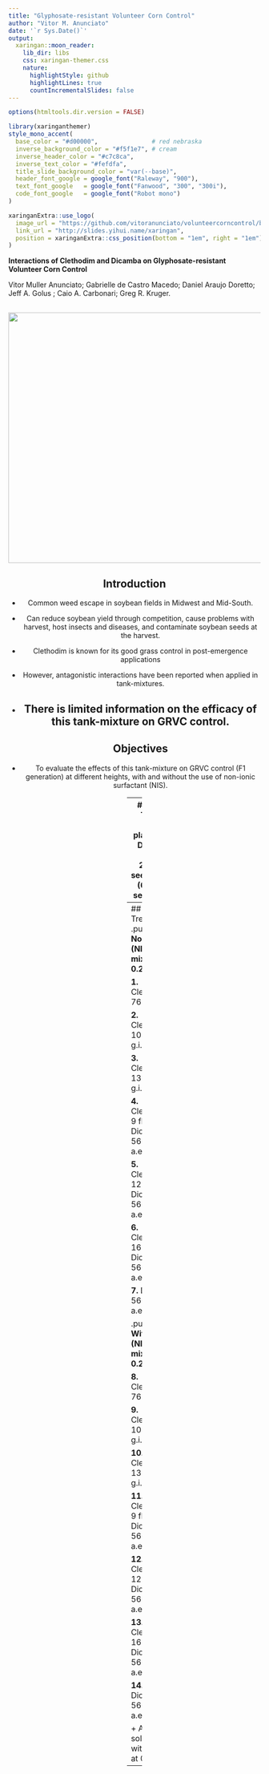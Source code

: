 ```yaml
---
title: "Glyphosate-resistant Volunteer Corn Control"
author: "Vitor M. Anunciato"
date: '`r Sys.Date()`'
output:
  xaringan::moon_reader:
    lib_dir: libs
    css: xaringan-themer.css
    nature:
      highlightStyle: github
      highlightLines: true
      countIncrementalSlides: false
---
```


```r
options(htmltools.dir.version = FALSE)
```

```r
library(xaringanthemer)
style_mono_accent(
  base_color = "#d00000",               # red nebraska
  inverse_background_color = "#f5f1e7", # cream
  inverse_header_color = "#c7c8ca",     
  inverse_text_color = "#fefdfa",       
  title_slide_background_color = "var(--base)",
  header_font_google = google_font("Raleway", "900"),
  text_font_google   = google_font("Fanwood", "300", "300i"),
  code_font_google   = google_font("Robot mono")
)
```

```r
xaringanExtra::use_logo(
  image_url = "https://github.com/vitoranunciato/volunteercorncontrol/blob/main/docs/imagens/patlablogo.png?raw=true",
  link_url = "http://slides.yihui.name/xaringan",
  position = xaringanExtra::css_position(bottom = "1em", right = "1em")
)
```

**Interactions of Clethodim and Dicamba on Glyphosate-resistant Volunteer Corn Control**

Vitor Muller Anunciato; Gabrielle de Castro Macedo; Daniel Araujo Doretto; Jeff A. Golus ; Caio A. Carbonari; Greg R. Kruger.

<div align="center">
<img src="https://github.com/vitoranunciato/volunteercorncontrol/blob/main/docs/imagens/symptoms%20(15).jpg?raw=true" width=650 height= 500>
---
## Introduction

+ Common weed escape in soybean fields in Midwest and Mid-South.

+ Can reduce soybean yield through competition, cause problems with harvest,
host insects and diseases, and contaminate soybean seeds at the harvest.

+ Clethodim is known for its good grass control in post-emergence applications

+ However, antagonistic interactions have been reported when applied in tank-mixtures.

+ There is limited information on the efficacy of this tank-mixture on GRVC control.
---
## Objectives
+ To evaluate the effects of this tank-mixture on GRVC control (F1 generation)
at different heights, with and without the use of non-ionic surfactant (NIS).

---
## Field Trial
+ Field planted at Dryland Farm. 25,000 seeds/acre (62,500 seeds/ha)

+ Plants heights: 12 in (30 cm), 24 in (60 cm) and 36 in (90 cm)

+ Split in plots with 10 x 30 ft each (3 x 10 m)

+ TTI 11002. 15 GPA (140 L/ha), 40 psi (276 KPa), 3.9 mph (6.3 km/h)

---
## Treatments
.pull-left[
**No R11 (NIS) in mixture 0.25% v/v**

**1.** Clethodim 76 g.i.a./ha

**2.** Clethodim 102 g.i.a./ha

**3.** Clethodim  136 g.i.a./ha

**4.** Clethodim 9 fl oz/a + Dicamba 560 g a.e./ha

**5.** Clethodim 12 fl oz/a + Dicamba 560 g a.e./ha

**6.** Clethodim 16 fl oz/a + Dicamba 560 g a.e./ha

**7.** Dicamba 560 g a.e./ha]

.pull-right[
**With R11 (NIS) in mixture 0.25% v/v**

**8.** Clethodim 76 g.i.a./ha

**9.** Clethodim 102 g.i.a./ha

**10.** Clethodim  136 g.i.a./ha

**11.** Clethodim 9 fl oz/a + Dicamba 560 g a.e./ha

**12.** Clethodim 12 fl oz/a + Dicamba 560 g a.e./ha

**13.** Clethodim 16 fl oz/a + Dicamba 560 g a.e./ha

**14.** Dicamba 560 g a.e./ha]

+ All solutions with Intact at 0.5% v/v

---

